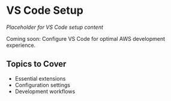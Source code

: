 # VS Code Setup

*Placeholder for VS Code setup content*

Coming soon: Configure VS Code for optimal AWS development experience.

## Topics to Cover
- Essential extensions
- Configuration settings
- Development workflows
